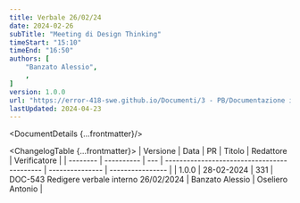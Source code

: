 ```yaml
---
title: Verbale 26/02/24
date: 2024-02-26
subTitle: "Meeting di Design Thinking"
timeStart: "15:10"
timeEnd: "16:50"
authors: [
	"Banzato Alessio",
	,
]
version: 1.0.0
url: "https://error-418-swe.github.io/Documenti/3 - PB/Documentazione interna/Verbali/24-02-26_v1.0.0.pdf"
lastUpdated: 2024-04-23
---
```



<DocumentDetails {...frontmatter}/>

<ChangelogTable {...frontmatter}>
| Versione | Data       | PR  | Titolo                                      | Redattore       | Verificatore     |
| -------- | ---------- | --- | ------------------------------------------- | --------------- | ---------------- |
| 1.0.0    | 28-02-2024 | 331 | DOC-543 Redigere verbale interno 26/02/2024 | Banzato Alessio | Oseliero Antonio |
</ChangelogTable>


